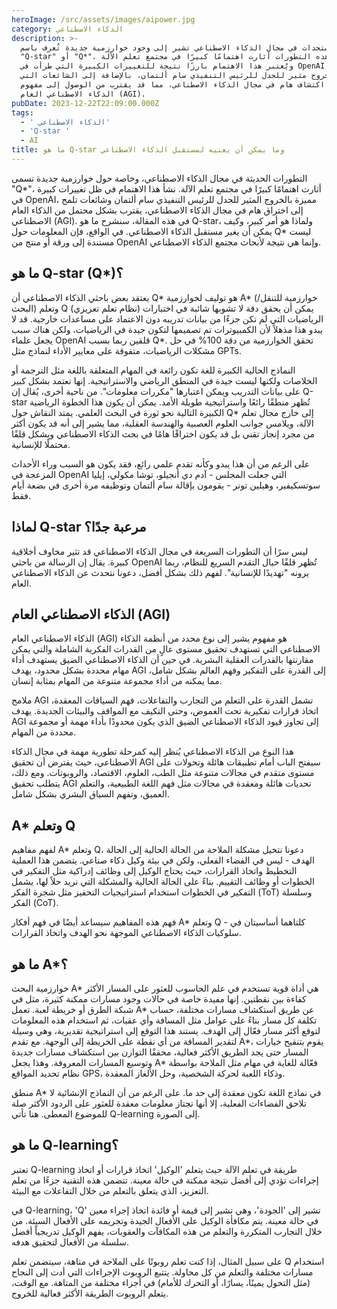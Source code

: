 ```yaml
---
heroImage: /src/assets/images/aipower.jpg
category: الذكاء الاصطناعي
description: >-
  آخر المستجدات في مجال الذكاء الاصطناعي تشير إلى وجود خوارزمية جديدة تُعرف باسم
  "Q-star" أو "Q*". هذه التطورات أثارت اهتمامًا كبيرًا في مجتمع تعلم الآلة،
  ويُعتبر هذا الاهتمام بارزًا نتيجة للتغييرات الكبيرة التي طرأت في OpenAI، والتي
  انعكست بخروج مثير للجدل للرئيس التنفيذي سام ألتمان، بالإضافة إلى الشائعات التي
  تلمح إلى اكتشاف هام في مجال الذكاء الاصطناعي، مما قد يقترب من الوصول إلى مفهوم
  الذكاء الاصطناعي العام (AGI).
pubDate: 2023-12-22T22:09:00.000Z
tags:
  - ' الذكاء الاصطناعي'
  - 'Q-star '
  - AI
title: ما هو Q-star وما يمكن أن يعنيه لمستقبل الذكاء الاصطناعي
---
```


التطورات الحديثة في مجال الذكاء الاصطناعي، وخاصة حول خوارزمية جديدة تسمى "Q\*"، أثارت اهتمامًا كبيرًا في مجتمع تعلم الآلة. نشأ هذا الاهتمام في ظل تغييرات كبيرة في OpenAI، مميزة بالخروج المثير للجدل للرئيس التنفيذي سام ألتمان وشائعات تلمح إلى اختراق هام في مجال الذكاء الاصطناعي، يقترب بشكل محتمل من الذكاء العام الاصطناعي (AGI). في هذه المقالة، سنشرح ما هو Q-star، ولماذا هو أمر كبير، وكيف يمكن أن يغير مستقبل الذكاء الاصطناعي. في الواقع، فإن المعلومات حول Q\* ليست مستندة إلى ورقة أو منتج من OpenAI وإنما هي نتيجة لأبحاث مجتمع الذكاء الاصطناعي.

## ما هو Q-star (Q\*)؟

يعتقد بعض باحثي الذكاء الاصطناعي أن Q\* هو توليف لخوارزمية A\* (خوارزمية للتنقل/البحث) وتعلم Q (نظام تعلم تعزيزي) يمكن أن يحقق دقة لا تشوبها شائبة في اختبارات الرياضيات التي لم تكن جزءًا من بيانات تدريبه دون الاعتماد على مساعدات خارجية. قد لا يبدو هذا مذهلاً لأن الكمبيوترات تم تصميمها لتكون جيدة في الرياضيات، ولكن هناك سبب يجعل علماء OpenAI قلقين ربما بسبب Q\*. تحقق الخوارزمية من دقة 100% في حل مشكلات الرياضيات، متفوقة على معايير الأداء لنماذج مثل GPTs.

النماذج الحالية الكبيرة للغة تكون رائعة في المهام المتعلقة باللغة مثل الترجمة أو الخلاصات ولكنها ليست جيدة في المنطق الرياضي والاستراتيجية. إنها تعتمد بشكل كبير على بيانات التدريب ويمكن اعتبارها "مكررات معلومات". من ناحية أخرى، يُقال إن Q-star تُظهر منطقًا رائعًا واستراتيجية طويلة الأمد. يمكن أن يكون هذا الخطوة الرياضية الكبيرة التالية نحو ثورة في البحث العلمي. يمتد النقاش حول Q\* إلى خارج مجال تعلم الآلة، ويلامس جوانب العلوم العصبية والهندسة العقلية، مما يشير إلى أنه قد يكون أكثر من مجرد إنجاز تقني بل قد يكون اختراقًا هامًا في بحث الذكاء الاصطناعي ويشكل قلقًا محتملًا للإنسانية.

على الرغم من أن هذا يبدو وكأنه تقدم علمي رائع، فقد يكون هو السبب وراء الأحداث المزعجة في OpenAI التي جعلت المجلس - آدم دي أنجيلو، توشا مكولي، إيليا سوتسكيفير، وهيلين تونر - يقومون بإقالة سام ألتمان وتوظيفه مرة أخرى في بضعة أيام فقط.

## لماذا Q-star مرعبة جدًا؟

ليس سرًا أن التطورات السريعة في مجال الذكاء الاصطناعي قد تثير مخاوف أخلاقية كبيرة. يقال إن الرسالة من باحثي OpenAI تُظهر قلقًا حيال التقدم السريع للنظام، ربما يرونه "تهديدًا للإنسانية". لفهم ذلك بشكل أفضل، دعونا نتحدث عن الذكاء الاصطناعي العام.

## الذكاء الاصطناعي العام (AGI)

الذكاء الاصطناعي العام (AGI) هو مفهوم يشير إلى نوع محدد من أنظمة الذكاء الاصطناعي التي تستهدف تحقيق مستوى عالٍ من القدرات الفكرية الشاملة والتي يمكن مقارنتها بالقدرات العقلية البشرية. في حين أن الذكاء الاصطناعي الضيق يستهدف أداء مهام محددة بشكل محدود، يهدف AGI إلى القدرة على التفكير وفهم العالم بشكل شامل، مما يمكنه من أداء مجموعة متنوعة من المهام بمثابة إنسان.

ملامح AGI تشمل القدرة على التعلم من التجارب والتفاعلات، فهم السياقات المعقدة، اتخاذ قرارات تفكيرية تحت الغموض، وحتى التكيف مع المواقف والبيئات الجديدة. يهدف AGI إلى تجاوز قيود الذكاء الاصطناعي الضيق الذي يكون محدودًا بأداء مهمة أو مجموعة محددة من المهام.

هذا النوع من الذكاء الاصطناعي يُنظر إليه كمرحلة تطورية مهمة في مجال الذكاء الاصطناعي، حيث يفترض أن تحقيق AGI سيفتح الباب أمام تطبيقات هائلة وتحولات على مستوى متقدم في مجالات متنوعة مثل الطب، العلوم، الاقتصاد، والروبوتات. ومع ذلك، يتطلب تحقيق AGI تحديات هائلة ومعقدة في مجالات مثل فهم اللغة الطبيعية، والتعلم العميق، وتفهم السياق البشري بشكل شامل.

## A\* وتعلم Q

لفهم مفاهيم A\* وتعلم Q، دعونا نتخيل مشكلة الملاحة من الحالة الحالية إلى الحالة الهدف - ليس في الفضاء الفعلي، ولكن في بيئة وكيل ذكاء صناعي. يتضمن هذا العملية التخطيط واتخاذ القرارات، حيث يحتاج الوكيل إلى وظائف إدراكية مثل التفكير في الخطوات أو وظائف التقييم. بناءً على الحالة الحالية والمشكلة التي نريد حلاً لها، يشمل التفكير في الخطوات استخدام استراتيجيات التحفيز مثل شجرة الفكر (ToT) وسلسلة الفكر (CoT).

فهم هذه المفاهيم سيساعد أيضًا في فهم أفكار A\* وتعلم Q - كلتاهما أساسيتان في سلوكيات الذكاء الاصطناعي الموجهة نحو الهدف واتخاذ القرارات.

## ما هو A\*؟

خوارزمية البحث A\* هي أداة قوية تستخدم في علم الحاسوب للعثور على المسار الأكثر كفاءة بين نقطتين. إنها مفيدة خاصة في حالات وجود مسارات ممكنة كثيرة، مثل في شبكة الطرق أو خريطة لعبة. تعمل A\* عن طريق استكشاف مسارات مختلفة، حساب تكلفة كل مسار بناءً على عوامل مثل المسافة وأي عقبات، ثم استخدام هذه المعلومات لتوقع أكثر مسار فعّال إلى الهدف. يستند هذا التوقع إلى استراتيجية تقديرية، وهي وسيلة لتقدير المسافة من أي نقطة على الخريطة إلى الوجهة. مع تقدم A\*، يقوم بتنقيح خيارات المسار حتى يجد الطريق الأكثر فعالية، محققًا التوازن بين استكشاف مسارات جديدة وتوسيع المسارات المعروفة. وهذا يجعل A\* فعّالة للغاية في مهام مثل الملاحة بواسطة نظام تحديد المواقع GPS، وذكاء اللعبة لحركة الشخصية، وحل الألغاز المعقدة.

منطق A\* في نماذج اللغة تكون معقدة إلى حد ما. على الرغم من أن النماذج الإنشائية لا تلاحق الفضاءات الفعلية، إلا أنها تجتاز معلومات معقدة للعثور على الردود الأكثر صلة للموضوع المعطى. هنا تأتي Q-learning إلى الصورة.

## ما هو Q-learning؟

تعتبر Q-learning طريقة في تعلم الآلة حيث يتعلم 'الوكيل' اتخاذ قرارات أو اتخاذ إجراءات تؤدي إلى أفضل نتيجة ممكنة في حالة معينة. تتضمن هذه التقنية جزءًا من تعلم التعزيز، الذي يتعلق بالتعلم من خلال التفاعلات مع البيئة.

في Q-learning، 'Q' تشير إلى 'الجودة'، وهي تشير إلى قيمة أو فائدة اتخاذ إجراء معين في حالة معينة. يتم مكافأة الوكيل على الأفعال الجيدة وتجريمه على الأفعال السيئة. من خلال التجارب المتكررة والتعلم من هذه المكافآت والعقوبات، يفهم الوكيل تدريجياً أفضل سلسلة من الأفعال لتحقيق هدفه.

على سبيل المثال، إذا كنت تعلم روبوتًا على الملاحة في متاهة، سيتضمن تعلم Q استخدام مسارات مختلفة والتعلم من كل محاولة. يتتبع الروبوت الإجراءات التي أدت إلى النجاح (مثل التحول يمينًا، يسارًا، أو التحرك للأمام) في أجزاء مختلفة من المتاهة. مع الوقت، يتعلم الروبوت الطريقة الأكثر فعالية للخروج.
